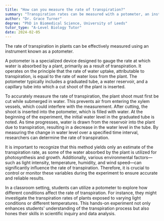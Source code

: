 ```yaml
---
title: "How can you measure the rate of transpiration?"
summary: "Transpiration rates can be measured with a potometer, an instrument designed to assess water loss in plants through evaporation."
author: "Dr. Grace Turner"
degree: "PhD in Biomedical Science, University of Leeds"
tutor_type: "A-Level Biology Tutor"
date: 2024-02-05
---
```


The rate of transpiration in plants can be effectively measured using an instrument known as a potometer.

A potometer is a specialized device designed to gauge the rate at which water is absorbed by a plant, primarily as a result of transpiration. It operates on the principle that the rate of water uptake, attributable to transpiration, is equal to the rate of water loss from the plant. The potometer typically includes a graduated tube, a water reservoir, and a capillary tube into which a cut shoot of the plant is inserted.

To accurately measure the rate of transpiration, the plant shoot must first be cut while submerged in water. This prevents air from entering the xylem vessels, which could interfere with the measurement. After cutting, the shoot is inserted into the potometer, which is filled with water. At the beginning of the experiment, the initial water level in the graduated tube is noted. As time progresses, water is drawn from the reservoir into the plant due to transpiration, resulting in a decrease in the water level in the tube. By measuring the change in water level over a specified time interval, researchers can determine the rate of transpiration.

It is important to recognize that this method yields only an estimate of the transpiration rate, as some of the water absorbed by the plant is utilized for photosynthesis and growth. Additionally, various environmental factors—such as light intensity, temperature, humidity, and wind speed—can significantly influence the rate of transpiration. Therefore, it is crucial to control or monitor these variables during the experiment to ensure accurate and reliable results.

In a classroom setting, students can utilize a potometer to explore how different conditions affect the rate of transpiration. For instance, they might investigate the transpiration rates of plants exposed to varying light conditions or different temperatures. This hands-on experiment not only enhances students' understanding of the transpiration process but also hones their skills in scientific inquiry and data analysis.
    